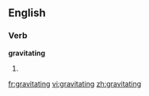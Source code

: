 ==English==

===Verb===
'''gravitating'''

# {{present participle of|[[gravitate]]}}

[[fr:gravitating]]
[[vi:gravitating]]
[[zh:gravitating]]